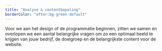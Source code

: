 ```yaml
---
title: "Analyse & contentbepaling"
borderColor: "after:bg-green-default"
---
```


Voor we aan het design of de programmatie beginnen, zitten we samen en overlopen we een aantal belangrijke vragen om zo een optimaal beeld te krijgen van jouw bedrijf, de doelgroep en de belangrijkste content voor de website.
